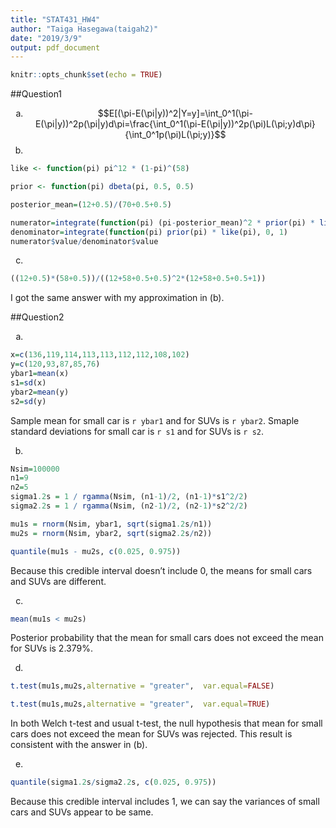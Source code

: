 ```yaml
---
title: "STAT431_HW4"
author: "Taiga Hasegawa(taigah2)"
date: "2019/3/9"
output: pdf_document
---
```


```r
knitr::opts_chunk$set(echo = TRUE)
```

##Question1

(a)
$$E[(\pi-E(\pi|y))^2|Y=y]=\int_0^1(\pi-E(\pi|y))^2p(\pi|y)d\pi=\frac{\int_0^1(\pi-E(\pi|y))^2p(\pi)L(\pi;y)d\pi}{\int_0^1p(\pi)L(\pi;y)}$$
(b)
```r
like <- function(pi) pi^12 * (1-pi)^(58)

prior <- function(pi) dbeta(pi, 0.5, 0.5)

posterior_mean=(12+0.5)/(70+0.5+0.5)
```

```r
numerator=integrate(function(pi) (pi-posterior_mean)^2 * prior(pi) * like(pi), 0, 1)
denominator=integrate(function(pi) prior(pi) * like(pi), 0, 1)
numerator$value/denominator$value
```

(c)
```r
((12+0.5)*(58+0.5))/((12+58+0.5+0.5)^2*(12+58+0.5+0.5+1))
```
I got the same answer with my approximation in (b).

##Question2

(a)
```r
x=c(136,119,114,113,113,112,112,108,102)
y=c(120,93,87,85,76)
ybar1=mean(x)
s1=sd(x)
ybar2=mean(y)
s2=sd(y)
```
Sample mean for small car is `r ybar1` and for SUVs is `r ybar2`. Smaple standard deviations for small car is `r s1` and for SUVs is `r s2`.

(b)

```r
Nsim=100000
n1=9
n2=5
sigma1.2s = 1 / rgamma(Nsim, (n1-1)/2, (n1-1)*s1^2/2)
sigma2.2s = 1 / rgamma(Nsim, (n2-1)/2, (n2-1)*s2^2/2)

mu1s = rnorm(Nsim, ybar1, sqrt(sigma1.2s/n1))
mu2s = rnorm(Nsim, ybar2, sqrt(sigma2.2s/n2))

quantile(mu1s - mu2s, c(0.025, 0.975))
```
Because this credible interval doesn't include 0, the means for small cars and SUVs are different. 

(c)
```r
mean(mu1s < mu2s)
```
Posterior probability that the mean for small cars does not exceed the mean for SUVs is 2.379%.

(d)
```r
t.test(mu1s,mu2s,alternative = "greater",  var.equal=FALSE)
```

```r
t.test(mu1s,mu2s,alternative = "greater",  var.equal=TRUE)
```
In both Welch t-test and usual t-test, the null hypothesis that mean for small cars does not exceed the mean for SUVs was rejected. This result is consistent with the answer in (b).

(e)
```r
quantile(sigma1.2s/sigma2.2s, c(0.025, 0.975))
```

Because this credible interval includes 1, we can say the variances of small cars and SUVs appear to be same.